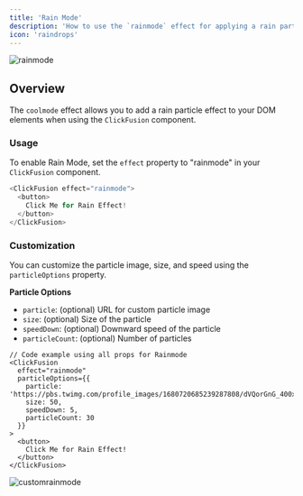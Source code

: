 ---
title: 'Rain Mode'
description: 'How to use the `rainmode` effect for applying a rain particle effect'
icon: 'raindrops'
---

<img
  className="block"
  src="/images/rainmode.gif"
  alt="rainmode"
/>

## Overview

The `coolmode` effect allows you to add a rain particle effect to your DOM elements when using the `ClickFusion` component.

### Usage

To enable Rain Mode, set the `effect` property to "rainmode" in your `ClickFusion` component.

```ts
<ClickFusion effect="rainmode">
  <button>
    Click Me for Rain Effect!
  </button>
</ClickFusion>
```

### Customization

You can customize the particle image, size, and speed using the `particleOptions` property.

**Particle Options**

- `particle`: (optional) URL for custom particle image
- `size`: (optional) Size of the particle
- `speedDown`: (optional) Downward speed of the particle
- `particleCount`: (optional) Number of particles

```tsx
// Code example using all props for Rainmode
<ClickFusion 
  effect="rainmode"
  particleOptions={{
    particle: 'https://pbs.twimg.com/profile_images/1680720685239287808/dVQorGnG_400x400.jpg',
    size: 50,
    speedDown: 5,
    particleCount: 30
  }}
>
  <button>
    Click Me for Rain Effect!
  </button>
</ClickFusion>
```

<Frame caption="Custom rainmode in Action">
<img
  className="block"
  src="/images/customrainmode.gif"
  alt="customrainmode"
/>
</Frame>